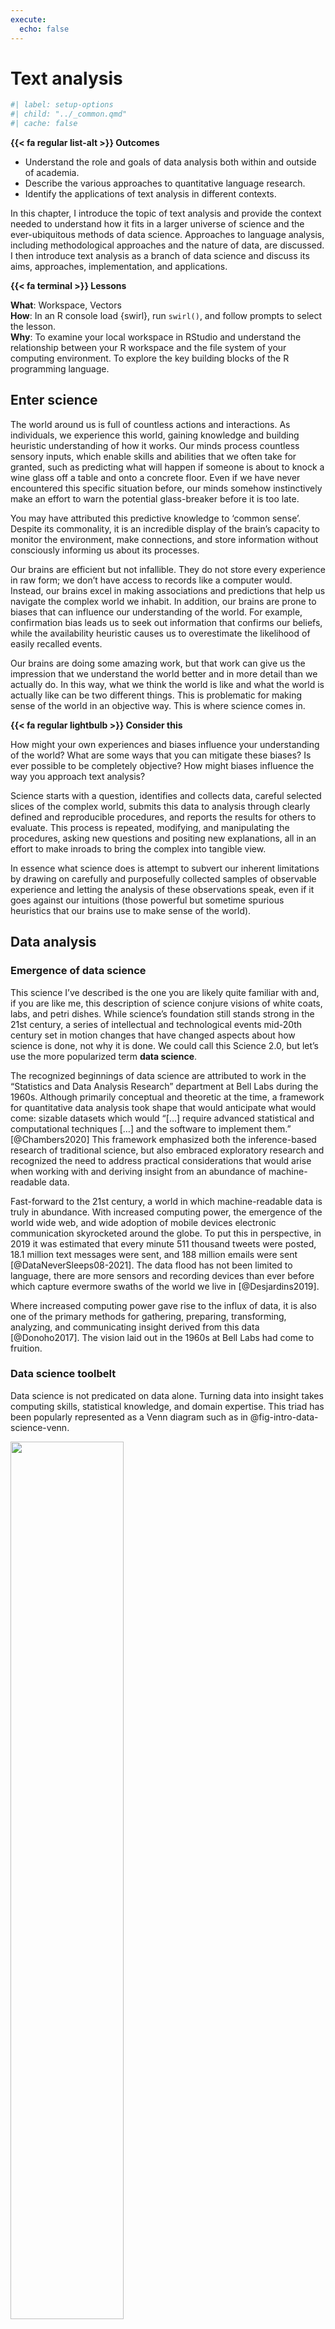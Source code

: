 ```yaml
---
execute:
  echo: false
---
```


::: {.content-visible when-format="pdf"}
```{=latex}
\setDOI{10.4324/9781003393764.1}
\thispagestyle{chapterfirstpage}
```
:::

# Text analysis {#sec-text-chapter}
<!-- An Introduction to Quantitative Approaches in Linguistics -->

```r
#| label: setup-options
#| child: "../_common.qmd"
#| cache: false
```


::: {.callout}
**{{< fa regular list-alt >}} Outcomes**

- Understand the role and goals of data analysis both within and outside of academia.
- Describe the various approaches to quantitative language research.
- Identify the applications of text analysis in different contexts.
:::

In this chapter, I introduce the topic of \index{text analysis}text analysis and provide the context needed to understand how it fits in a larger universe of science and the ever-ubiquitous methods of \index{data science}data science. Approaches to language analysis, including methodological approaches and the nature of data, are discussed. I then introduce text analysis as a branch of data science and discuss its aims, approaches, implementation, and applications.

::: {.callout}
**{{< fa terminal >}} Lessons**

**What**: Workspace, Vectors\
**How**: In an R console  load {swirl}, run `swirl()`, and follow prompts to select the lesson.\
**Why**: To examine your local workspace in RStudio and understand the relationship between your R workspace and the file system of your computing environment. To explore the key building blocks of the R programming language.
:::

## Enter science {#sec-enter-science}

The world around us is full of countless actions and interactions. As individuals, we experience this world, gaining knowledge and building heuristic understanding of how it works. Our minds process countless sensory inputs, which enable skills and abilities that we often take for granted, such as predicting what will happen if someone is about to knock a wine glass off a table and onto a concrete floor. Even if we have never encountered this specific situation before, our minds somehow instinctively make an effort to warn the potential glass-breaker before it is too late.

You may have attributed this predictive knowledge to 'common sense'. Despite its commonality, it is an incredible display of the brain's capacity to monitor the environment, make connections, and store information without consciously informing us about its processes.

Our brains are efficient but not infallible. They do not store every experience in raw form; we don't have access to records like a computer would. Instead, our brains excel in making associations and predictions that help us navigate the complex world we inhabit. In addition, our brains are prone to biases that can influence our understanding of the world. For example, confirmation bias leads us to seek out information that confirms our beliefs, while the availability heuristic causes us to overestimate the likelihood of easily recalled events.

Our brains are doing some amazing work, but that work can give us the impression that we understand the world better and in more detail than we actually do. In this way, what we think the world is like and what the world is actually like can be two different things. This is problematic for making sense of the world in an objective way. This is where science comes in.

::: {.callout .halfsize}
**{{< fa regular lightbulb >}} Consider this**

How might your own experiences and biases influence your understanding of the world? What are some ways that you can mitigate these biases? Is ever possible to be completely objective? How might biases influence the way you approach text analysis?
:::

\index{science}Science starts with a question, identifies and collects data, careful selected slices of the complex world, submits this data to analysis through clearly defined and reproducible procedures, and reports the results for others to evaluate. This process is repeated, modifying, and manipulating the procedures, asking new questions and positing new explanations, all in an effort to make inroads to bring the complex into tangible view.

In essence what science does is attempt to subvert our inherent limitations by drawing on carefully and purposefully collected \index{sampling}samples of observable experience and letting the analysis of these observations speak, even if it goes against our intuitions (those powerful but sometime spurious heuristics that our brains use to make sense of the world).

## Data analysis

### Emergence of data science

This science I've described is the one you are likely quite familiar with and, if you are like me, this description of science conjure visions of white coats, labs, and petri dishes. While science's foundation still stands strong in the 21st century, a series of intellectual and technological events mid-20th century set in motion changes that have changed aspects about how science is done, not why it is done. We could call this Science 2.0, but let's use the more popularized term \index{data science}**data science**.

The recognized beginnings of data science are attributed to work in the "Statistics and Data Analysis Research" department at \index{Bell Labs}Bell Labs during the 1960s. Although primarily conceptual and theoretic at the time, a framework for \index{quantitative data analysis}quantitative data analysis took shape that would anticipate what would come: sizable datasets which would "\[...\] require advanced statistical and computational techniques \[...\] and the software to implement them." [@Chambers2020] This framework emphasized both the inference-based research of traditional science, but also embraced exploratory research and recognized the need to address practical considerations that would arise when working with and deriving insight from an abundance of machine-readable data.

Fast-forward to the 21st century, a world in which machine-readable data is truly in abundance. With increased computing power, the emergence of the world wide web, and wide adoption of mobile devices electronic communication skyrocketed around the globe. To put this in perspective, in 2019 it was estimated that every minute 511 thousand tweets were posted, 18.1 million text messages were sent, and 188 million emails were sent [@DataNeverSleeps08-2021]. The data flood has not been limited to language, there are more sensors and recording devices than ever before which capture evermore swaths of the world we live in [@Desjardins2019].

Where increased computing power gave rise to the influx of data, it is also one of the primary methods for gathering, preparing, transforming, analyzing, and communicating insight derived from this data [@Donoho2017]. The vision laid out in the 1960s at Bell Labs had come to fruition.

### Data science toolbelt

\index{data science}Data science is not predicated on data alone. Turning data into insight takes computing skills, statistical knowledge, and domain expertise. This triad has been popularly represented as a Venn diagram such as in @fig-intro-data-science-venn.

::: {#fig-intro-data-science-venn fig-pos='t'}

[![](figures/text-ds-venn.drawio.png){width=60%}]{fig-alt="A Venn diagram with three overlapping circles. The left circle is labeled 'Computing' and the right circle is labeled 'Statistics'. The bottom circle is labeled 'Domain'. The intersection of all three circles is labeled 'Data Science'."}

Data Science Venn Diagram adapted from @Conway2010.
:::

The \index{computing skills}**computing skills** component of data science is the ability to write code to perform the data analysis process. This is the primary approach for working with data at scale. The \index{statistical knowledge}**statistical knowledge** component of data science is the ability to apply statistical methods to data to derive insight by bringing patterns and relationships in the data into view. \index{domain knowledge}**Domain expertise** provides researchers insight at key junctures in the development of a research project and aid researchers in evaluating results.

This triad of skills in combination with reproducible research practices is the foundational toolbelt of data science [@Hicks2019]. **Reproducible research**\index{reproducible research} entails the use of computational tools to automate the process of data analysis. This automation is achieved by \index{programming skills}writing code that can be executed to replicate the data analysis. This code can then be shared through \index{code sharing repositories}code sharing repositories, where it can be viewed, downloaded, and executed by others. This adds \index{reproducible research}transparency to the process and allows others to build on previous work enhacing scientific progress along the way [@Baker2016].

### Quant everywhere

Equipped with the data science toolbelt, the interest in deriving insight from data is now almost ubiquitous. The science of data has now reached deep into all aspects of life where making sense of the world is sought. Predicting whether a loan applicant will get a loan [@Bao2019], whether a lump is cancerous [@Saxena2020], what films to recommend based on your previous viewing history [@Gomez-Uribe2015], what players a sports team should sign [@Lewis2004], now all incorporate a common set of data analysis tools.

The data science toolbelt also underlies well-known public-facing language applications. From the language-capable \index{chat applications}chat applications, \index{plagiarism detection software}plagiarism detection software, \index{machine translation algorithms}machine translation algorithms, and \index{search engines}search engines, tangible results of quantitative approaches to language are becoming standard fixtures in our lives.

The spread of \index{quantitative data analysis}quantitative data analysis too has taken root in academia. Even in areas that on first blush don't appear readily approachable in a quantitative manner, such as fields in the social sciences and humanities, data science is making important and sometimes disciplinary changes to the way that academic research is conducted.

This textbook focuses in on a domain that cuts across many of these fields; namely language. At this point let's turn to quantitative approaches to \index{language analysis}language analysis as we work closer to contextualizing text analysis in the field of \index{linguistics}linguistics.

## Language analysis

### Qualities and quantities

Language is a defining characteristic of our species. Since antiquity, language has attracted interest across disciplines and schools of thought. In the early 20th century, the development of the rigorous approach to study of language as a field in its own right took root [@Campbell2001], yet a plurality of theoretical views and methodological approaches remained. Contemporary linguistics bares this complex history and even today, it is far from theoretically and methodologically unified discipline.

Either based on the tenets of \index{theoretical frameworks}theoretical frameworks and/ or the objects of study of particular fields, \index{methodological approaches}methodological approaches to language research vary. On the one hand, some language research commonly applies qualitative assessment of language structure and/ or use. \index{qualitative approaches}**Qualitative approaches** describe and account for characteristics, or "qualities", that can be observed, but not measured (*e.g.* \index{introspective methods}introspective methods, \index{ethnographic methods}ethnographic methods, *etc.*)

<!-- [ ] tmp fmt -->
\pagebreak

::: {.callout .halfsize}
**{{< fa regular file-alt >}} Case study**

@Manning2003 discusses the use of probabilistic models in syntax to account for the variability in language usage and the presence of both hard and soft constraints in grammar. The paper touches on the statistical methods in text analysis, the importance of distinguishing between external and internal language, and the limitations of Generative Grammar\index{Generative Grammar}. Overall, the paper suggests that usage-based and formal syntax can learn from each other to better understand language variation and change.
:::

On the other hand, other language research programs employ quantitative research methods either out of necessity given the object of study (\index{phonetics}phonetics, \index{psycholinguistics}psycholinguistics, *etc.*) or based on theoretical principles (\index{Cognitive Linguistics}Cognitive Linguistics, \index{Connectionism}Connectionism, *etc.*). \index{quantitative approaches}**Quantitative approaches** involve "quantities" of properties that can be observed and measured (*e.g.* frequency of use, reaction time, *etc.*).

These latter research areas and theoretical paradigms employ methods that share much of the common data analysis toolbox described in the previous section. In effect, this establishes a common methodological language between other language-based research fields but also with research outside of \index{linguistics}linguistics.

### The nature of data

In \index{quantitative language analysis}quantitative language analysis, there is a key methodological distinction between experimental and observational data, which affects both procedure and interpretation of research.

\index{experimental approaches}**Experimental approaches** start with a intentionally designed \index{hypothesis}hypothesis and lay out a research methodology with appropriate instruments and a plan to collect data that shows promise for shedding light on the likelihood of the hypothesis. Experimental approaches are conducted under controlled contexts, usually a lab environment, in which participants are recruited to perform a language related task with stimuli that have been carefully curated by researchers to elicit some aspect of language behavior of interest. Experimental approaches to language research are heavily influenced by procedures adapted from \index{psychology}psychology.

\index{observational approaches}**Observational approaches** are a bit more of a mixed bag in terms of the rationale for the study; they may either start with a testable hypothesis or in other cases may start with a more open-ended research question to explore. But a more fundamental distinction between the two approaches is drawn in the amount of control the researcher exerts on the contexts and conditions in which the language behavior data to be collected is produced. Observational approaches seek out records of language behavior that is produced by language speakers for communicative purposes in natural(-istic) contexts. This may take place in labs (language development, language disorders, *etc.*), but more often than not, language is collected from sources where speakers are performing language as part of their daily lives --whether that be posting on social media, speaking on the telephone, making political speeches, writing class essays, reporting the latest news for a newspaper, or crafting the next novel destined to be a New York Times best-seller.

The data acquired from either of these approaches have their trade-offs. The directness and level of control of experimental approaches has the benefit of allowing researchers to precisely track how particular experimental conditions effect language behavior. As these conditions are an explicit part of the design, the resulting language behavior can be more precisely attributed to the experimental manipulation.

The primary shortcoming of experimental approaches is that there is a level of artificialness to this directness and control. Whether it is the language materials used in the task, the task itself, or the fact that the procedure takes place under supervision the language behavior elicited can diverge quite significantly from language behavior performed in natural communicative settings.

Observational approaches show complementary strengths and shortcomings, visualized in @fig-data-collection-methods. Whereas experimental approaches may diverge from natural language use, observational approaches strive to identify and collected language behavior data in natural, uncontrolled, and unmonitored contexts. This has the benefit of providing a more ecologically valid representation of language behavior.

However, the contexts in which natural language communication take place are complex relative to experimental contexts. Language collected from natural contexts are nested within the complex workings of a complex world and as such inevitably include a host of factors and conditions which can prove challenging to disentangle from the language phenomenon of interest but must be addressed in order to draw reliable associations and conclusions.

::: {#fig-data-collection-methods}

[![](figures/text-data-collection-methods.drawio.png)]{fig-alt="A diagram showing the relationship between experimental and observational data collection methods. The diagram shows that \index{experimental approaches}experimental data collection methods are characterized by high control and low ecological validity, while \index{observational approaches}observational data collection methods are characterized by low control and high ecological validity."}

Trade-offs between experimental and observational data collection methods
:::

The upshot, then, is two-fold: (1) data collection methods matter for \index{research design}research design and \index{research interpretation}interpretation and (2) there is no single best approach to data collection, each have their strengths and shortcomings.

Ideally, a robust science of language will include insight from both experimental and observational approaches [@Gilquin2009]. And evermore there is greater appreciation for the complementary nature of experimental and observational approaches and a growing body of research which highlights this recognition.

## Text analysis

In a nutshell, **text analysis**\index{text analysis} is the process of leveraging the data science\index{data science} toolbelt to derive insight from textual data collected through observational methods. In the next subsections, I will unpack this definition and discuss the primary components that make up text analysis including research appoaches and technical implementation, as well as practical applications.

### Aims

Text analysis is a multifacited research methodology. It can be used use facilitate the qualitative\index{qualitative approaches} exploration of smaller, human-digestable textual information, but is more often employed quantitatively\index{quantitative approaches} to bring to the surface patterns and relationships in large samples of textual data that would be otherwise difficult, if not impossible, to identify manually.

The aims of text analysis\index{text analysis} are as varied as the research questions that can be asked of language data. Some research questions are data-driven\index{data-driven research}, where the researcher is interested in exploring and uncovering patterns and relationships in the data. Other research questions are theory-driven\index{theory-driven research}, where the researcher is interested in testing a hypothesis\index{hypothesis} or evaluating a theory. In either case, the researcher is interested in gaining insight from the data.

The relationship(s) of interest in text analysis may be language internal, where the researcher is interested in the patterns and relationships between linguistic features or language external, where the researcher is interested in the patterns and relationships between linguistic features and some external variable.

### Implementation

Text analysis\index{text analysis} is branch of data science\index{data science}. As such, it takes advantage of the data science toolbelt to derive insight from data. It is important to note, that while all of the components of the data science toolbelt are present in text analysis, the relative importance of each varies with the stage research. Computing skills\index{computing skills} being the most important at the data and information stages, statistical knowledge\index{statistical knowledge} being the most important to derive knowledge, and domain knowledge\index{domain knowledge} leading the way towards insight.

Text is a rather raw form of data. It is more often that not unstructured\index{unstructured data}, meaning that it is not organized in a way that such that it can be easily analyzed. The collection\index{acquire data}, organization\index{curate data}, and transformation\index{transform datasets} of text data is a key component of text analysis and computers are well-suited for this task, as we will see in @sec-data-chapter and Part III "Preparation".

Once text is transformed to a dataset that can be analyzed, we lean on statistical methods to gain perspective on the relationship(s) of interest. By and large, these methods are the same as those used in other areas of data science. We will provide an overview of these methods in @sec-analysis-chapter and do a deeper dive in Part IV "Analysis".

With the results of the analysis in hand, the researcher must interpret\index{research interpretation} the results and evaluate their significance in disciplinary context. This is where domain knowledge comes to the fore. The researcher must be able to interpret the results in light of the research question\index{research question} and the context in which the data was collected and communicate the value of the results to the broader community. Domain knowledge\index{domain knowledge} also plays a vital role in framing the research question and designing the research methodology\index{research design}, as we will see in @sec-research-chapter. Then we will return to the role of domain knowledge in interpreting and communicating the results in Part V "Communication".

To ensure that the results of text analysis projects are replicable\index{reproducible research} and transparent, programming\index{programming skills} strategies and documentation play an integral role at each stage of the implementation of a research project. While there are a number of programming languages that can be used for text analysis, R\index{R} widely adopted in linguistics research and is the language of choice for this textbook. R, in combination with literate programming\index{literate programming} and other tools, provides a robust and reproducible workflow for text analysis projects.

### Applications

So what are some applications of text analysis? Most public facing applications stem from Computational Linguistic research, often known as **Natural Language Processing**\index{Natural Language Processing} (NLP) by practitioners. Whether it be using search engines, online translators, submitting your paper to plagiarism detection software, *etc.* many of the text analysis methods we will cover are at play.

::: {.callout .halfsize}
**{{< fa regular lightbulb >}} Consider this**

What are some other public facing applications of text analysis that you are aware of? Consider examples from social media, news, entertainment, or other areas of interest. You may also consider how text analysis is used in academia, if you are familiar with any examples.
:::

In academia, the use of quantitative text analysis\index{quantitative text analysis} is even more widespread, despite the lack of public fanfare. In linguistics, text analysis research is often falls under **Corpus Linguistics**\index{Corpus Linguistics}(CL). And this approach is applied to a wide range of topics and research questions in both theoretical\index{theoretical linguistics} and applied linguistics\index{applied linguistics} fields and subfields, as seen in @exm-linguistic-theory and @exm-linguistic-applied.

::: {#exm-linguistic-theory}
Theoretical linguistics

- @Hay2002 use a corpus study to investigate the role of frequency and phonotatics in affix ordering in English.
- @Riehemann2001 explores the extent to which idiomatic expressions (*e.g.* 'raise hell') are lexical or syntactic units.
- @Bresnan2007a investigate the claim that possessed deverbal nouns in English (*e.g.* 'the city's destruction') are subject to a syntactic constraint that requires the possessor to be affected by the action denoted by the deverbal noun.
:::

::: {#exm-linguistic-applied}
Applied linguistics

<!-- Language variation/ dialectology -->
- @Wulff2007 explore differences between British and American English at the lexico-syntactic level in the *into*-causative construction (*e.g.* 'He tricked me into employing him.').
<!-- Language variation and change -->
- @Eisenstein2012 track the geographic spread of neologisms (*e.g.* 'bruh', 'af', '-__-') from city to city in the United States using Twitter data collected between 6/2009 and 5/2011.
<!-- L2 academic writing -->
- @Bychkovska2017 investigates possible differences between L1-English and L1-Chinese undergraduate students' use of lexical bundles, multiword sequences which are extended collocations (*e.g.* 'as the result of'), in argumentative essays.
<!-- Psycholinguistics -->
- @Jaeger2007 use a corpus study to investigate the phenomenon of syntactic persistence, the increased tendency for speakers to use a particular syntactic form over an alternate when the syntactic form has been recently processed.
<!-- Sociolinguistics -->
- @Voigt2017 explore potential racial disparities in officer respect in police body camera footage.
<!-- Translation studies -->
- @Olohan2008 investigate the extent to which translated texts differ from native texts do to 'explicitation'.
:::

So too, text analysis is used in a variety of fields outside of linguistics where insight from language is sought, as seen in @exm-other-fields.

::: {#exm-other-fields}
Language-related fields

<!-- Psychology -->
- @Kloumann2012 explore the extent to which languages are positively, neutrally, or negatively biased.
<!-- Authorship attribution -->
- @Mosteller1963 provide a method for solving the authorship debate surrounding The Federalist papers.
<!-- Political science -->
- @Conway2012 investigate whether the established drop in language complexity of rhetoric in election seasons is associated with election outcomes.
:::

::: {.callout .halfsize}
**{{< fa regular lightbulb >}} Consider this**

Language is a key component of human communication and interaction. What are some other areas of research in and outside linguistics that you think could be explored using text analysis methods?
:::

These studies in Examples [-@exm-linguistic-theory], [-@exm-linguistic-applied], and [-@exm-other-fields] are just a few illustrations of the contributions of text analysis used as the primary method to gain a deeper understanding of language structure, function, variation, and acquisition.

As a method, however, text analysis can also be used to support other research methods. For example, text analysis can be used collect data, generate authentic materials, provide linguistic annotation, and to generate hypotheses, for either qualitative or quantitative approaches. Together these efforts contribute to a more robust language science by incorporating externally valid language data and materials and support methodological triangulation in language research [@Francom2022].

In sum, the applications highlighted in this section underscore the versatility of text analysis as a research method. Whether it be in the public sphere or in academia, text analysis methods furnish a set of powerful tools for gaining insight into the nature of language.

## Actitivies {.unnumbered}

The following activities build on your introduction to R and Quarto in the preface. In these activities you will uncover more features offered by Quarto which will enhance your ability to produce comprehensive reproducible research documents. You will apply the capabilities of Quarto in a practical context conveying the objectives and key discoveries from a primary research article.

::: {.callout}
**{{< fa regular file-code >}} Recipe**

**What**: Academic writing with Quarto\
**How**: Read Recipe 1, complete comprehension check, and prepare for Lab 1.\
**Why**: To explore additional functionality in Quarto: numbered sections, table of contents, in-line citations and a document-final references list, and cross-referenced tables and figures.
:::

::: {.callout}
**{{< fa flask >}} Lab**

**What**: Crafting scholarly documents\
**How**: Clone, fork, and complete the steps in Lab 1.\
**Why**: To put into practice Quarto functionality to communicate the aim(s) and main finding(s) from a primary research article.
:::

## Summary {.unnumbered}

In this chapter, I started with some general observations about the difficulty of making sense of a complex world. The standard approach to overcoming inherent human limitations in sense making is science. In the 21st century the toolbelt for doing scientific research and exploration has grown in terms of the amount of data available, the statistical methods for analyzing the data, and the computational power to manage, store, and share the data, methods, and results from quantitative research. The methods and tools for deriving insight from data have made significant inroads in and outside academia, and increasingly figure in the quantitative investigation of language. Text analysis is a particular branch of this enterprise based on observational data from real-world language and is used in a wide variety of fields.

<!-- In the end I hope that you enjoy this exploration into text analysis. Although the learning curve at times may seem steep --the experience you will gain will not only improve your data literacy, research skills, and programmings skills but also enhance your appreciation for the richness of human language and its important role in our everyday lives. -->


